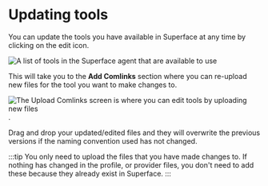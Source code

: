 # Updating tools
You can update the tools you have available in Superface at any time by clicking on the edit icon.

![A list of tools in the Superface agent that are available to use](/img/agent/5-updating-tools.png)

This will take you to the **Add Comlinks** section where you can re-upload new files for the tool you want to make changes to.

![The Upload Comlinks screen is where you can edit tools by uploading new files](/img/agent/2-add-new-comlinks.png).

Drag and drop your updated/edited files and they will overwrite the previous versions if the naming convention used has not changed.

:::tip
You only need to upload the files that you have made changes to. If nothing has changed in the profile, or provider files, you don't need to add these because they already exist in Superface.
:::